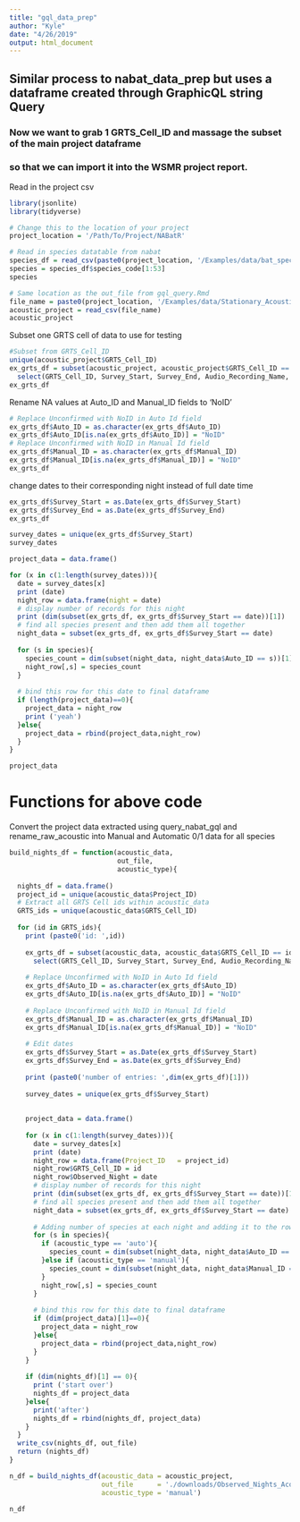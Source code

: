 ```yaml
---
title: "gql_data_prep"
author: "Kyle"
date: "4/26/2019"
output: html_document
---
```


## Similar process to nabat_data_prep but uses a dataframe created through GraphicQL string Query


### Now we want to grab 1 GRTS_Cell_ID and massage the subset of the main project dataframe
###   so that we can import it into the WSMR project report.

Read in the project csv
```r
library(jsonlite)
library(tidyverse)

# Change this to the location of your project
project_location = '/Path/To/Project/NABatR'

# Read in species datatable from nabat
species_df = read_csv(paste0(project_location, '/Examples/data/bat_species_table.csv'))
species = species_df$species_code[1:53]
species

# Same location as the out_file from gql_query.Rmd
file_name = paste0(project_location, '/Examples/data/Stationary_Acoustic.csv')
acoustic_project = read_csv(file_name)
acoustic_project
```

Subset one GRTS cell of data to use for testing
```r
#Subset from GRTS_Cell_ID
unique(acoustic_project$GRTS_Cell_ID)
ex_grts_df = subset(acoustic_project, acoustic_project$GRTS_Cell_ID == 2493) %>%
  select(GRTS_Cell_ID, Survey_Start, Survey_End, Audio_Recording_Name, Auto_ID, Manual_ID)
ex_grts_df
```

Rename NA values at Auto_ID and Manual_ID fields to 'NoID'
```r
# Replace Unconfirmed with NoID in Auto Id field
ex_grts_df$Auto_ID = as.character(ex_grts_df$Auto_ID)
ex_grts_df$Auto_ID[is.na(ex_grts_df$Auto_ID)] = "NoID"
# Replace Unconfirmed with NoID in Manual Id field
ex_grts_df$Manual_ID = as.character(ex_grts_df$Manual_ID)
ex_grts_df$Manual_ID[is.na(ex_grts_df$Manual_ID)] = "NoID"
ex_grts_df
```

change dates to their corresponding night instead of full date time
```r
ex_grts_df$Survey_Start = as.Date(ex_grts_df$Survey_Start)
ex_grts_df$Survey_End = as.Date(ex_grts_df$Survey_End)
ex_grts_df
```

```r
survey_dates = unique(ex_grts_df$Survey_Start)
survey_dates
```

```r
project_data = data.frame()

for (x in c(1:length(survey_dates))){
  date = survey_dates[x]
  print (date)
  night_row = data.frame(night = date)
  # display number of records for this night
  print (dim(subset(ex_grts_df, ex_grts_df$Survey_Start == date))[1])
  # find all species present and then add them all together
  night_data = subset(ex_grts_df, ex_grts_df$Survey_Start == date)
  
  for (s in species){
    species_count = dim(subset(night_data, night_data$Auto_ID == s))[1]
    night_row[,s] = species_count
  }
  
  # bind this row for this date to final dataframe
  if (length(project_data)==0){
    project_data = night_row
    print ('yeah')
  }else{
    project_data = rbind(project_data,night_row)
  }
}

project_data
```



# Functions for above code

Convert the project data extracted using query_nabat_gql and rename_raw_acoustic into Manual and Automatic
0/1 data for all species
```r

build_nights_df = function(acoustic_data,
                           out_file,
                           acoustic_type){
  
  nights_df = data.frame()
  project_id = unique(acoustic_data$Project_ID)
  # Extract all GRTS Cell ids within acoustic_data
  GRTS_ids = unique(acoustic_data$GRTS_Cell_ID)
  
  for (id in GRTS_ids){
    print (paste0('id: ',id))
    
    ex_grts_df = subset(acoustic_data, acoustic_data$GRTS_Cell_ID == id) %>%
      select(GRTS_Cell_ID, Survey_Start, Survey_End, Audio_Recording_Name, Auto_ID, Manual_ID)
    
    # Replace Unconfirmed with NoID in Auto Id field
    ex_grts_df$Auto_ID = as.character(ex_grts_df$Auto_ID)
    ex_grts_df$Auto_ID[is.na(ex_grts_df$Auto_ID)] = "NoID"
    
    # Replace Unconfirmed with NoID in Manual Id field
    ex_grts_df$Manual_ID = as.character(ex_grts_df$Manual_ID)
    ex_grts_df$Manual_ID[is.na(ex_grts_df$Manual_ID)] = "NoID"
    
    # Edit dates
    ex_grts_df$Survey_Start = as.Date(ex_grts_df$Survey_Start)
    ex_grts_df$Survey_End = as.Date(ex_grts_df$Survey_End)
    
    print (paste0('number of entries: ',dim(ex_grts_df)[1]))
    
    survey_dates = unique(ex_grts_df$Survey_Start)
    
    
    project_data = data.frame()
    
    for (x in c(1:length(survey_dates))){
      date = survey_dates[x]
      print (date)
      night_row = data.frame(Project_ID   = project_id)
      night_row$GRTS_Cell_ID = id
      night_row$Observed_Night = date
      # display number of records for this night
      print (dim(subset(ex_grts_df, ex_grts_df$Survey_Start == date))[1])
      # find all species present and then add them all together
      night_data = subset(ex_grts_df, ex_grts_df$Survey_Start == date)
      
      # Adding number of species at each night and adding it to the row
      for (s in species){
        if (acoustic_type == 'auto'){
          species_count = dim(subset(night_data, night_data$Auto_ID == s))[1]
        }else if (acoustic_type == 'manual'){
          species_count = dim(subset(night_data, night_data$Manual_ID == s))[1]
        }
        night_row[,s] = species_count
      }
      
      # bind this row for this date to final dataframe
      if (dim(project_data)[1]==0){
        project_data = night_row
      }else{
        project_data = rbind(project_data,night_row)
      }
    }
    
    if (dim(nights_df)[1] == 0){
      print ('start over')
      nights_df = project_data
    }else{
      print('after')
      nights_df = rbind(nights_df, project_data)
    }
  }
  write_csv(nights_df, out_file)
  return (nights_df)
}

n_df = build_nights_df(acoustic_data = acoustic_project,
                       out_file      = './downloads/Observed_Nights_Acoustic.csv',
                       acoustic_type = 'manual')

n_df
```































